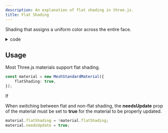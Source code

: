 ```yaml
---
description: An explanation of flat shading in three.js.
title: Flat Shading
---
```



Shading that assigns a uniform color across the entire face.

<App client:visible />
<details>
	<summary>code</summary>
	<Tabs directory="shaders/flat-shading" />
</details>

## Usage

Most Three.js materials support flat shading.

```ts
const material = new MeshStandardMaterial({
	flatShading: true,
});
```

If

When switching between flat and non-flat shading, the **needsUpdate** prop of
the material must be set to **true** for the material to be properly updated.

```ts
material.flatShading = !material.flatShading;
material.needsUpdate = true;
```
